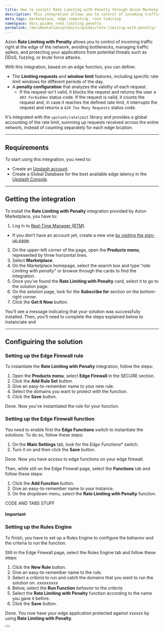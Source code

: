 ```yaml
---
title: How to install Rate Limiting with Penalty through Azion Marketplace
description: This integration allows you to control of incoming traffic right at the edge and protect your applications.
meta_tags: marketplace, edge computing, rate limiting
namespace: docs_guides_rate_limiting_penalty
permalink: /documentation/products/guides/rate-limiting-with-penalty/
---
```


Azion **Rate Limiting with Penalty** allows you to control of incoming traffic right at the edge of the network, avoiding bottlenecks, managing traffic spikes, and protecting your applications from potential threats such as DDoS, fuzzing, or brute force attacks. 

With this integration, based on an edge function, you can define:

- The **Limiting requests** and **window limit** features, including specific rate limit windows for different periods of the day.
- A **penalty configuration** that analyzes the validity of each request.
  - If the request isn't valid, it blocks the request and returns the user a `403 Forbidden` status code. If the request is valid, it counts the request and, in case it reaches the defined rate limit, it interrupts the request and returns a `429 Too Many Requests` status code.

It's integrated with the `upstash/ratelimit` library and provides a global accounting of the rate limit, summing up requests received across the entire network, instead of counting separately for each edge location.

---

## Requirements 

To start using this integration, you need to:

- Create an [Upstash account](https://console.upstash.com/login).
- Create a Global Database for the best available edge latency in the [Upstash Console](https://console.upstash.com/).

---

## Getting the integration

To install the **Rate Limiting with Penalty** integration provided by Azion Marketplace, you have to:

1. Log in to [Real-Time Manager (RTM)](https://manager.azion.com/).
- If you don’t have an account yet, create a new one [by visiting the sign-up page](https://manager.azion.com/signup/).
2. On the upper-left corner of the page, open the **Products menu**, represented by three horizontal lines.
3. Select **Marketplace**.
4. On the Marketplace homepage, select the search box and type “*rate Limiting with penalty*” or browse through the cards to find the integration.
5. Once you’ve found the **Rate Limiting with Penalty** card, select it to go to the solution page.
6. On the solution page, look for the **Subscribe for** section on the bottom-right corner.
7. Click the **Get It Now** button.

You’ll see a message indicating that your solution was successfully installed. Then, you'll need to complete the steps explained below to instanciate and 

---

## Configuiring the solution

### Setting up the Edge Firewall rule

To instantiate the **Rate Limiting with Penalty** integration, follow the steps:

1. Open the **Products menu**, select **Edge Firewall** in the SECURE section.
2. Click the **Add Rule Set** button.
3. Give an easy-to-remember name to your new rule.
4. Select the domains you want to protect with the function.
5. Click the **Save** button.

Done. Now you’ve instantiated the rule for your function.

### Setting up the Edge Firewall function

You need to enable first the **Edge Functions** switch to instantiate the solutions. To do so, follow these steps:

1. On the **Main Settings** tab, look for the *Edge Functions** switch.
2. Turn it on and then click the **Save** button.

Done. Now you have access to edge functions on your edge firewall.

Then, while still on the Edge Firewall page, select the **Functions** tab and follow these steps:

1. Click the **Add Function** button.
2. Give an easy-to-remember name to your instance.
3. On the dropdown menu, select the **Rate Limiting with Penalty** function.

CODE AND TABS STUFF

#### Important


### Setting up the Rules Engine

To finish, you have to set up a Rules Engine to configure the behavior and the criteria to run the function.

Still in the Edge Firewall page, select the Rules Engine tab and follow these steps:

1. Click the **New Rule** button.
2. Give an easy-to-remember name to the rule.
3. Select a *criteria* to run and catch the domains that you want to run the solution on.
xxxxxxxxx
4. Below, select the **Run Function** *behavior* to the *criteria*.
5. Select the **Rate Limiting with Penalty** function according to the name you gave it before.
6. Click the **Save** button.

Done. You now have your edge application protected against xxxxxx by using **Rate Limiting with Penalty**.


<Button href="/en/documentation/products/edge-application/domains/" text="go to Domains reference" variant="secondary"> 

</Button>
